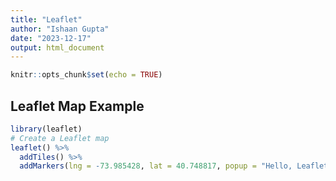 ```yaml
---
title: "Leaflet"
author: "Ishaan Gupta"
date: "2023-12-17"
output: html_document
---
```


```r
knitr::opts_chunk$set(echo = TRUE)
```

## Leaflet Map Example
```r
library(leaflet)
# Create a Leaflet map
leaflet() %>% 
  addTiles() %>% 
  addMarkers(lng = -73.985428, lat = 40.748817, popup = "Hello, Leaflet!")
```